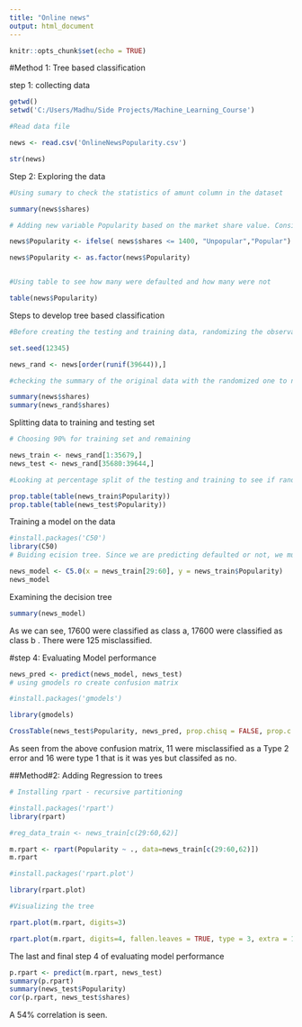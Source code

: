 ```yaml
---
title: "Online news"
output: html_document
---
```


```r
knitr::opts_chunk$set(echo = TRUE)
```


#Method 1: Tree based classification

step 1: collecting data 

```r
getwd()
setwd('C:/Users/Madhu/Side Projects/Machine_Learning_Course')

#Read data file

news <- read.csv('OnlineNewsPopularity.csv')

str(news)

```

Step 2: Exploring the data


```r
#Using sumary to check the statistics of amunt column in the dataset

summary(news$shares)

# Adding new variable Popularity based on the market share value. Considering the median value of 1400 to make a splut in the data as popular and unpopular 

news$Popularity <- ifelse( news$shares <= 1400, "Unpopular","Popular")

news$Popularity <- as.factor(news$Popularity)


#Using table to see how many were defaulted and how many were not

table(news$Popularity)

```




Steps to develop tree based classification


```r
#Before creating the testing and training data, randomizing the observations

set.seed(12345)

news_rand <- news[order(runif(39644)),]

#checking the summary of the original data with the randomized one to notice any substantial changes 

summary(news$shares)
summary(news_rand$shares)

```



Splitting data to training and testing set 


```r
# Choosing 90% for training set and remaining 

news_train <- news_rand[1:35679,]
news_test <- news_rand[35680:39644,]

#Looking at percentage split of the testing and training to see if randomization went well

prop.table(table(news_train$Popularity))
prop.table(table(news_test$Popularity))

```


Training a model on the data


```r

#install.packages('C50')
library(C50)
# Buiding ecision tree. Since we are predicting defaulted or not, we must specify the 17th column to represent it as the class or response variable 

news_model <- C5.0(x = news_train[29:60], y = news_train$Popularity)
news_model

```
Examining the decision tree


```r

summary(news_model)

```

As we can see, 17600 were classified as class a, 17600 were classified as class b . There were 125 misclassified.


#step 4: Evaluating Model performance

```r

news_pred <- predict(news_model, news_test)
# using gmodels ro create confusion matrix

#install.packages('gmodels')

library(gmodels)

CrossTable(news_test$Popularity, news_pred, prop.chisq = FALSE, prop.c = FALSE, prop.r = FALSE, dnn = c('actual Popularity', 'predicted Popularity'))

```

As seen from the above confusion matrix, 11 were misclassified as a Type 2 error and 16 were type 1 that is it was yes but classifed as no.


##Method#2: Adding Regression to trees



```r
# Installing rpart - recursive partitioning 

#install.packages('rpart')
library(rpart)

#reg_data_train <- news_train[c(29:60,62)]

m.rpart <- rpart(Popularity ~ ., data=news_train[c(29:60,62)])
m.rpart

#install.packages('rpart.plot')

library(rpart.plot)

#Visualizing the tree

rpart.plot(m.rpart, digits=3)

rpart.plot(m.rpart, digits=4, fallen.leaves = TRUE, type = 3, extra = 101)

```

The last and final step 4 of evaluating model performance

```r

p.rpart <- predict(m.rpart, news_test)
summary(p.rpart)
summary(news_test$Popularity)
cor(p.rpart, news_test$shares)

```

A 54% correlation is seen. 

